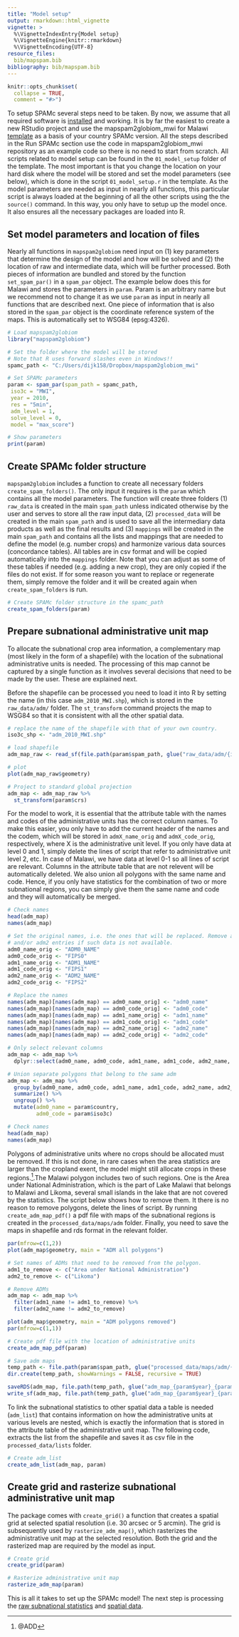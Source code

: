 ```yaml
---
title: "Model setup"
output: rmarkdown::html_vignette
vignette: >
  %\VignetteIndexEntry{Model setup}
  %\VignetteEngine{knitr::rmarkdown}
  %\VignetteEncoding{UTF-8}
resource_files:
  bib/mapspam.bib
bibliography: bib/mapspam.bib
---
```


```r
knitr::opts_chunk$set(
  collapse = TRUE,
  comment = "#>")
```

To setup SPAMc several steps need to be taken. By now, we assume that all required software is [installed](installation.html) and working. It is by far the easiest to create a new RStudio project and use the mapspam2globiom_mwi for Malawi [template](template.rmd) as a basis of your country SPAMc version. All the steps described in the Run SPAMc section use the code in mapspam2globiom_mwi repository as an example code so there is no need to start from scratch. All scripts related to model setup can be found in the `01_model_setup` folder of the template. The most important is that you change the location on your hard disk where the model will be stored and set the model parameters (see below), which is done in the script `01_model_setup.r` in the template. As the model parameters are needed as input in nearly all functions, this particular script is always loaded at the beginning of all the other scripts using the the `source()` command. In this way, you only have to setup up the model once. It also ensures all the necessary packages are loaded into R. 


## Set model parameters and location of files

Nearly all functions in `mapspam2globiom` need input on (1) key parameters that determine the design of the model and how will be solved and (2) the location of raw and intermediate data, which will be further processed. Both pieces of information are bundled and stored by the function `set_spam_par()` in a `spam_par` object. The example below does this for Malawi and stores the parameters in `param`. Param is an arbitrary name but we recommend not to change it as we use `param` as input in nearly all functions that are described next. One piece of information that is also stored in the `spam_par` object is the coordinate reference system of the maps. This is automatically set to WSG84 (epsg:4326).

```r
# Load mapspam2globiom
library("mapspam2globiom")

# Set the folder where the model will be stored
# Note that R uses forward slashes even in Windows!!
spamc_path <- "C:/Users/dijk158/Dropbox/mapspam2globiom_mwi"

# Set SPAMc parameters
param <- spam_par(spam_path = spamc_path,
 iso3c = "MWI",
 year = 2010,
 res = "5min",
 adm_level = 1,
 solve_level = 0,
 model = "max_score")

# Show parameters
print(param)
```


## Create SPAMc folder structure

`mapspam2globiom` includes a function to create all necessary folders `create_spam_folders()`. The only input it requires is the `param` which contains all the model parameters. The function will create three folders (1) `raw_data` is created in the main `spam_path` unless indicated otherwise by the user and serves to store all the raw input data, (2) `processed_data` will be created in the main `spam_path` and is used to save all the intermediary data products as well as the final results and (3) `mappings` will be created in the main `spam_path` and contains all the lists and mappings that are needed to define the model (e.g. number crops) and harmonize various data sources (concordance tables). All tables are in csv format and will be copied automatically into the `mappings` folder. Note that you can adjust as some of these tables if needed (e.g. adding a new crop), they are only copied if the files do not exist. If for some reason you want to replace or regenerate them, simply remove the folder and it will be created again when `create_spam_folders` is run. 

```r
# Create SPAMc folder structure in the spamc_path
create_spam_folders(param)
```


## Prepare subnational administrative unit map

To allocate the subnational crop area information, a complementary map (most likely in the form of a shapefile) with the location of the subnational administrative units is needed. The processing of this map cannot be captured by a single function as it involves several decisions that need to be made by the user. These are explained next. 

Before the shapefile can be processed you need to load it into R by setting the name (in this case `adm_2010_MWI.shp`), which is stored in the `raw_data/adm/` folder. The `st_transform` command projects the map to WSG84 so that it is consistent with all the other spatial data. 

```r
# replace the name of the shapefile with that of your own country.
iso3c_shp <- "adm_2010_MWI.shp"

# load shapefile
adm_map_raw <- read_sf(file.path(param$spam_path, glue("raw_data/adm/{iso3c_shp}")))

# plot
plot(adm_map_raw$geometry)

# Project to standard global projection
adm_map <- adm_map_raw %>%
  st_transform(param$crs)
```

For the model to work, it is essential that the attribute table with the names and codes of the administrative units has the correct column names. To make this easier, you only have to add the current header of the names and the codem, which will be stored in `admX_name_orig` and `admX_code_orig`, respectively, where X is the administrative unit level. If you only have data at level 0 and 1, simply delete the lines of script that refer to administrative unit level 2, etc. In case of Malawi, we have data at level 0-1 so all lines of script are relevant. Columns in the attribute table that are not relevent will be automatically deleted. We also union all polygons with the same name and code. Hence, if you only have statistics for the combination of two or more subnational regions, you can simply give them the same name and code and they will automatically be merged.

```r
# Check names
head(adm_map)
names(adm_map)

# Set the original names, i.e. the ones that will be replaced. Remove adm1
# and/or adm2 entries if such data is not available.
adm0_name_orig <- "ADM0_NAME"
adm0_code_orig <- "FIPS0"
adm1_name_orig <- "ADM1_NAME"
adm1_code_orig <- "FIPS1"
adm2_name_orig <- "ADM2_NAME"
adm2_code_orig <- "FIPS2"

# Replace the names
names(adm_map)[names(adm_map) == adm0_name_orig] <- "adm0_name"
names(adm_map)[names(adm_map) == adm0_code_orig] <- "adm0_code"
names(adm_map)[names(adm_map) == adm1_name_orig] <- "adm1_name"
names(adm_map)[names(adm_map) == adm1_code_orig] <- "adm1_code"
names(adm_map)[names(adm_map) == adm2_name_orig] <- "adm2_name"
names(adm_map)[names(adm_map) == adm2_code_orig] <- "adm2_code"

# Only select relevant columns
adm_map <- adm_map %>%
  dplyr::select(adm0_name, adm0_code, adm1_name, adm1_code, adm2_name, adm2_code)

# Union separate polygons that belong to the same adm    
adm_map <- adm_map %>%
  group_by(adm0_name, adm0_code, adm1_name, adm1_code, adm2_name, adm2_code) %>%
  summarize() %>%
  ungroup() %>%
  mutate(adm0_name = param$country,
         adm0_code = param$iso3c)

# Check names
head(adm_map)
names(adm_map)
```

Polygons of administrative units where no crops should be allocated must be removed. If this is not done, in rare cases when the area statistics are larger than the cropland exent, the model might still allocate crops in these regions.^[@ADD].The Malawi polygon includes two of such regions. One is the Area under National Administration, which is the part of Lake Malawi that belongs to Malawi and Likoma, several small islands in the lake that are not covered by the statistics. The script below shows how to remove them. It there is no reason to remove polygons, delete the lines of script. By running `create_adm_map_pdf()` a pdf file with maps of the subnational regions is created in the `processed_data/maps/adm`  folder. Finally, you need to save the maps in shapefile and rds format in the relevant folder.

```r
par(mfrow=c(1,2))
plot(adm_map$geometry, main = "ADM all polygons")

# Set names of ADMs that need to be removed from the polygon. 
adm1_to_remove <- c("Area under National Administration")
adm2_to_remove <- c("Likoma")

# Remove ADMs
adm_map <- adm_map %>%
  filter(adm1_name != adm1_to_remove) %>%
  filter(adm2_name != adm2_to_remove)

plot(adm_map$geometry, main = "ADM polygons removed")
par(mfrow=c(1,1))

# Create pdf file with the location of administrative units
create_adm_map_pdf(param)

# Save adm maps
temp_path <- file.path(param$spam_path, glue("processed_data/maps/adm/{param$res}"))
dir.create(temp_path, showWarnings = FALSE, recursive = TRUE)

saveRDS(adm_map, file.path(temp_path, glue("adm_map_{param$year}_{param$iso3c}.rds")))
write_sf(adm_map, file.path(temp_path, glue("adm_map_{param$year}_{param$iso3c}.shp")))
```

To link the subnational statistics to other spatial data a table is needed (`adm_list`) that contains information on how the administrative units at various levels are nested, which is exactly the information that is stored in the attribute table of the administrative unit map. The following code, extracts the list from the shapefile and saves it as csv file in the `processed_data/lists` folder. 

```r
# Create adm_list
create_adm_list(adm_map, param)
```


## Create grid and rasterize subnational administrative unit map

The package comes with `create_grid()` a function that creates a spatial grid at selected spatial resolution (i.e. 30 arcsec or 5 arcmin). The grid is subsequently used by `rasterize_adm_map()`, which rasterizes the administrative unit map at the selected resolution. Both the grid and the rasterized map are required by the model as input.

```r
# Create grid
create_grid(param)

# Rasterize administrative unit map
rasterize_adm_map(param)
```

This is all it takes to set up the SPAMc model! The next step is processing the [raw subnational statistics](process_subnational_statistics.html) and [spatial data](process_spatial_data.html).
